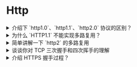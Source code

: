# Http

<details>
<summary>介绍下 `http1.0`、`http1.1`、`http2.0` 协议的区别？</summary>

`http1.0`
它的特点是每次请求和响应完毕后都会销毁 `TCP` 连接，同时规定前一个响应完成后才能发送下一个请求。这样做有两个问题：

1. 无法复用连接 ，每次请求都要创建新的 `TCP` 连接，完成三次握手和四次挥手，网络利用率低
2. 队头阻塞， 如果前一个请求被某种原因阻塞了，会导致后续请求无法发送。

`http1.1`：

`http1.1` 是 `http1.0` 的改进版，它做出了以下改进：

1. 长连接： `http1.1` 允许在请求时增加请求头`connection:keep-alive`，这样便允许后续的客户端请求在一段时间内复用之前的 `TCP` 连接
2. 管道化：基于长连接的基础，管道化可以不等第一个请求响应继续发送后面的请求，但响应的顺序还是按照请求的顺序返回。
3. 缓存处理：新增响应头 `cache-control`，用于实现客户端缓存。
4. 断点传输：在上传/下载资源时，如果资源过大，将其分割为多个部分，分别上传/下载，如果遇到网络故障，可以从已经上传/下载好的地方继续请求，不用从头开始，提高效率

`http2.0`

`http2.0` 进一步优化了传输效率，它主要有以下改进：

1. 二进制分帧：将传输的消息分为更小的二进制帧，每帧有自己的标识序号，即便被随意打乱也能在另一端正确组装
2. 多路复用：基于二进制分帧，在同一域名下所有访问都是从同一个 `TCP` 连接中走，并且不再有队头阻塞问题，也无须遵守响应顺序
3. 头部压缩：`http2.0` 通过字典的形式，将头部中的常见信息替换为更少的字符，极大的减少了头部的数据量，从而实现更小的传输量
4. 服务器推：`http2.0` 允许服务器直接推送消息给客户端，无须客户端明确的请求

</details>

<details>
<summary>为什么 `HTTP1.1` 不能实现多路复用？</summary>

`HTTP1.1` 不是二进制传输，而是通过文本进行传输。由于没有流的概念，在使用并行传输（多路复用）传递数据时，接收端在接收到响应后，并不能区分多个响应分别对应的请求，所以无法将多个响应的结果重新进行组装，也就实现不了多路复用。

</details>

<details>
  <summary>简单讲解一下 `http2` 的多路复用</summary>

在 HTTP/2 中，有两个非常重要的概念，分别是帧（frame）和流（stream）。 帧代表着最小的数据单位，每个帧会标识出该帧属于哪个流，流也就是多个帧组成的数据流。 多路复用，就是在一个 TCP 连接中可以存在多条流。换句话说，也就是可以发送多个请求，对端可以通过帧中的标识知道属于哪个请求。通过这个技术，可以避免 HTTP 旧版本中的队头阻塞问题，极大的提高传输性能。

</details>

<details>
<summary>谈谈你对 TCP 三次握手和四次挥手的理解</summary>

TCP 协议通过三次握手建立可靠的点对点连接，具体过程是：

首先服务器进入监听状态，然后即可处理连接

第一次握手：建立连接时，客户端发送 syn 包到服务器，并进入 SYN_SENT 状态，等待服务器确认。在发送的包中还会包含一个初始序列号 seq。此次握手的含义是客户端希望与服务器建立连接。

第二次握手：服务器收到 syn 包，然后回应给客户端一个 SYN+ACK 包，此时服务器进入 SYN_RCVD 状态。此次握手的含义是服务端回应客户端，表示已收到并同意客户端的连接请求。

第三次握手：客户端收到服务器的 SYN 包后，向服务器再次发送 ACK 包，并进入 ESTAB_LISHED 状态。

最后，服务端收到客户端的 ACK 包，于是也进入 ESTAB_LISHED 状态，至此，连接建立完成

当需要关闭连接时，需要进行四次挥手才能关闭

1. Client 向 Server 发送 FIN 包，表示 Client 主动要关闭连接，然后进入 FIN_WAIT_1 状态，等待 Server 返回 ACK 包。此后 Client 不能再向 Server 发送数据，但能读取数据。
2. Server 收到 FIN 包后向 Client 发送 ACK 包，然后进入 CLOSE_WAIT 状态，此后 Server 不能再读取数据，但可以继续向 Client 发送数据。
3. Client 收到 Server 返回的 ACK 包后进入 FIN_WAIT_2 状态，等待 Server 发送 FIN 包。
4. Server 完成数据的发送后，将 FIN 包发送给 Client，然后进入 LAST_ACK 状态，等待 Client 返回 ACK 包，此后 Server 既不能读取数据，也不能发送数据。
5. Client 收到 FIN 包后向 Server 发送 ACK 包，然后进入 TIME_WAIT 状态，接着等待足够长的时间（2MSL）以确保 Server 接收到 ACK 包，最后回到 CLOSED 状态，释放网络资源。
6. Server 收到 Client 返回的 ACK 包后便回到 CLOSED 状态，释放网络资源。

  </details>

<details>
<summary>介绍 HTTPS 握手过程？</summary>

7. 客户端请求服务器，并告诉服务器自身支持的加密算法以及密钥长度等信息
8. 服务器响应公钥和服务器证书
9. 客户端验证证书是否合法，然后生成一个会话密钥，并用服务器的公钥加密密钥，把加密的结果通过请求发送给服务器
10. 服务器使用私钥解密被加密的会话密钥并保存起来，然后使用会话密钥加密消息响应给客户端，表示自己已经准备就绪
11. 客户端使用会话密钥解密消息，知道了服务器已经准备就绪。
12. 后续客户端和服务器使用会话密钥加密信息传递消息

  </details>

